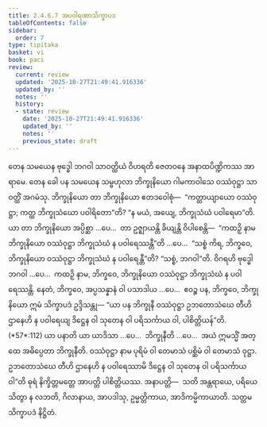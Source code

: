 ```yaml
---
title: 2.4.6.7 အပဝါရဏာသိက္ခာပဒ
tableOfContents: false
sidebar:
  order: 7
type: tipitaka
basket: vi
book: paci
review:
  current: review
  updated: '2025-10-27T21:49:41.916336'
  updated_by: ''
  notes: ''
  history:
  - state: review
    date: '2025-10-27T21:49:41.916336'
    updated_by: ''
    notes: ''
    previous_state: draft
---
```



<ReviewStatus review={frontmatter.review} showDetails={true} />

<HypothesisAnnotation frontmatter={frontmatter} />

<DynamicBreadcrumb />

<Division number="1050" book="paci" e="ch" v="2" p="412">

<Paragraph number="3152" book="paci">
တေန သမယေန ဗုဒ္ဓေါ ဘဂဝါ သာဝတ္ထိယံ ဝိဟရတိ ဇေတဝနေ အနာထပိဏ္ဍိကဿ အာရာမေ. တေန ခေါ ပန သမယေန သမ္ဗဟုလာ ဘိက္ခုနိယော ဂါမကာဝါသေ ဝဿံဝုဋ္ဌာ သာဝတ္ထိံ အဂမံသု. ဘိက္ခုနိယော တာ ဘိက္ခုနိယော ဧတဒဝေါစုံ—  “ကတ္ထာယျာယော ဝဿံဝုဋ္ဌာ; ကတ္ထ ဘိက္ခုသံဃော ပဝါရိတော”တိ? “န မယံ, အယျေ, ဘိက္ခုသံဃံ ပဝါရေမာ”တိ.
</Paragraph>

<Paragraph number="3153" book="paci">
ယာ တာ ဘိက္ခုနိယော အပ္ပိစ္ဆာ …ပေ…  တာ ဥဇ္ဈာယန္တိ ခိယျန္တိ ဝိပါစေန္တိ—  “ကထဉှိ နာမ ဘိက္ခုနိယော ဝဿံဝုဋ္ဌာ ဘိက္ခုသံဃံ န ပဝါရေဿန္တီ”တိ …ပေ…  “သစ္စံ ကိရ, ဘိက္ခဝေ, ဘိက္ခုနိယော ဝဿံဝုဋ္ဌာ ဘိက္ခုသံဃံ န ပဝါရေန္တီ”တိ? “သစ္စံ, ဘဂဝါ”တိ. ဝိဂရဟိ ဗုဒ္ဓေါ ဘဂဝါ …ပေ…  ကထဉှိ နာမ, ဘိက္ခဝေ, ဘိက္ခုနိယော ဝဿံဝုဋ္ဌာ ဘိက္ခုသံဃံ န ပဝါရေဿန္တိ. နေတံ, ဘိက္ခဝေ, အပ္ပသန္နာနံ ဝါ ပသာဒါယ …ပေ…  ဧဝဉ္စ ပန, ဘိက္ခဝေ, ဘိက္ခုနိယော ဣမံ သိက္ခာပဒံ ဥဒ္ဒိသန္တု—
</Paragraph>

</Division>
<Division number="1051" book="paci" e="ch" v="2" p="413">

<Paragraph number="3154" book="paci">
<Emphasis>“ယာ ပန ဘိက္ခုနီ ဝဿံဝုဋ္ဌာ ဥဘတောသံဃေ တီဟိ ဌာနေဟိ န ပဝါရေယျ ဒိဋ္ဌေန ဝါ သုတေန ဝါ ပရိသင်္ကာယ ဝါ, ပါစိတ္တိယန်”</Emphasis>တိ. (*57*:<Emphasis>112</Emphasis>)
</Paragraph>

</Division>
<Division number="1052" book="paci" e="ch" v="2" p="413">

<Paragraph number="3155" book="paci">
<Emphasis>ယာ ပနာ</Emphasis>တိ ယာ ယာဒိသာ …ပေ…  <Emphasis>ဘိက္ခုနီ</Emphasis>တိ …ပေ…  အယံ ဣမသ္မိံ အတ္ထေ အဓိပ္ပေတာ ဘိက္ခုနီတိ.
</Paragraph>

<Paragraph number="3156" book="paci">
<Emphasis>ဝဿံဝုဋ္ဌာ</Emphasis> နာမ ပုရိမံ ဝါ တေမာသံ ပစ္ဆိမံ ဝါ တေမာသံ ဝုဋ္ဌာ. ဥဘတောသံဃေ တီဟိ ဌာနေဟိ န ပဝါရေဿာမိ ဒိဋ္ဌေန ဝါ သုတေန ဝါ ပရိသင်္ကာယ ဝါ”တိ ဓုရံ နိက္ခိတ္တမတ္တေ အာပတ္တိ ပါစိတ္တိယဿ.
</Paragraph>

</Division>
<Division number="1053" book="paci" e="ch" v="2" p="413">

<Paragraph number="3157" book="paci">
အနာပတ္တိ—  သတိ အန္တရာယေ, ပရိယေသိတွာ န လဘတိ, ဂိလာနာယ, အာပဒါသု, ဥမ္မတ္တိကာယ, အာဒိကမ္မိကာယာတိ.

</Paragraph>
</Division>

<Paragraph number="3158" type="center" book="paci">
သတ္တမသိက္ခာပဒံ နိဋ္ဌိတံ.
</Paragraph>